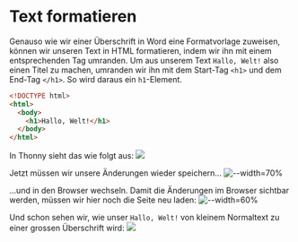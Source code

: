 
# Text formatieren
Genauso wie wir einer Überschrift in Word eine Formatvorlage zuweisen, können wir unseren Text in HTML formatieren, indem wir ihn mit einem entsprechenden Tag umranden. Um aus unserem Text `Hallo, Welt!` also einen Titel zu machen, umranden wir ihn mit dem Start-Tag `<h1>` und dem End-Tag `</h1>`. So wird daraus ein `h1`-Element.
```html {4} showLineNumbers
<!DOCTYPE html>
<html>
  <body>
    <h1>Hallo, Welt!</h1>
  </body>
</html>
```

In Thonny sieht das wie folgt aus:
![](img/thonny-hallo-welt-formatiert.png)

Jetzt müssen wir unsere Änderungen wieder speichern...
![--width=70%](img/thonny-aenderungen-speichern.png)

...und in den Browser wechseln. Damit die Änderungen im Browser sichtbar werden, müssen wir hier noch die Seite neu laden:
![--width=60%](img/seite-neu-laden.png)

Und schon sehen wir, wie unser `Hallo, Welt!` von kleinem Normaltext zu einer grossen Überschrift wird:
<BrowserWindow url="C:\Benutzer\silas\Webseite\index.html">
  ![](img/hallo-welt-formatiert.png)
</BrowserWindow>
